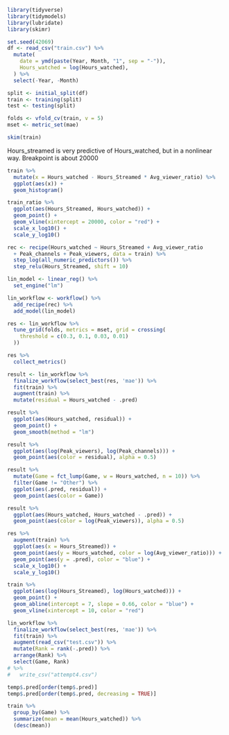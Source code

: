 ```r
library(tidyverse)
library(tidymodels)
library(lubridate)
library(skimr)
```

```r
set.seed(42069)
df <- read_csv("train.csv") %>%
  mutate(
    date = ymd(paste(Year, Month, "1", sep = "-")),
    Hours_watched = log(Hours_watched),
  ) %>%
  select(-Year, -Month)

split <- initial_split(df)
train <- training(split)
test <- testing(split)

folds <- vfold_cv(train, v = 5)
mset <- metric_set(mae)
```

```r
skim(train)
```

Hours_streamed is very predictive of Hours_watched, but in a nonlinear way.
Breakpoint is about 20000

```r
train %>%
  mutate(x = Hours_watched - Hours_Streamed * Avg_viewer_ratio) %>%
  ggplot(aes(x)) +
  geom_histogram()
```

```r
train_ratio %>%
  ggplot(aes(Hours_Streamed, Hours_watched)) +
  geom_point() +
  geom_vline(xintercept = 20000, color = "red") +
  scale_x_log10() +
  scale_y_log10()
```

```r
rec <- recipe(Hours_watched ~ Hours_Streamed + Avg_viewer_ratio
  + Peak_channels + Peak_viewers, data = train) %>%
  step_log(all_numeric_predictors()) %>%
  step_relu(Hours_Streamed, shift = 10)

lin_model <- linear_reg() %>%
  set_engine("lm")

lin_workflow <- workflow() %>%
  add_recipe(rec) %>%
  add_model(lin_model)

res <- lin_workflow %>%
  tune_grid(folds, metrics = mset, grid = crossing(
    threshold = c(0.3, 0.1, 0.03, 0.01)
  ))

res %>%
  collect_metrics()
```

```r
result <- lin_workflow %>%
  finalize_workflow(select_best(res, 'mae')) %>% 
  fit(train) %>% 
  augment(train) %>%
  mutate(residual = Hours_watched - .pred)

result %>%
  ggplot(aes(Hours_watched, residual)) +
  geom_point() +
  geom_smooth(method = "lm")

result %>%
  ggplot(aes(log(Peak_viewers), log(Peak_channels))) +
  geom_point(aes(color = residual), alpha = 0.5)

result %>%
  mutate(Game = fct_lump(Game, w = Hours_watched, n = 10)) %>%
  filter(Game != "Other") %>%
  ggplot(aes(.pred, residual)) +
  geom_point(aes(color = Game))

result %>%
  ggplot(aes(Hours_watched, Hours_watched - .pred)) +
  geom_point(aes(color = log(Peak_viewers)), alpha = 0.5)

res %>%
  augment(train) %>%
  ggplot(aes(x = Hours_Streamed)) +
  geom_point(aes(y = Hours_watched, color = log(Avg_viewer_ratio))) +
  geom_point(aes(y = .pred), color = "blue") +
  scale_x_log10() +
  scale_y_log10()

train %>%
  ggplot(aes(log(Hours_Streamed), log(Hours_watched))) +
  geom_point() +
  geom_abline(intercept = 7, slope = 0.66, color = "blue") +
  geom_vline(xintercept = 10, color = "red")
```

```r
lin_workflow %>%
  finalize_workflow(select_best(res, 'mae')) %>% 
  fit(train) %>% 
  augment(read_csv("test.csv")) %>%
  mutate(Rank = rank(-.pred)) %>%
  arrange(Rank) %>% 
  select(Game, Rank)
# %>%
#   write_csv("attempt4.csv")

temp$.pred[order(temp$.pred)]
temp$.pred[order(temp$.pred, decreasing = TRUE)]
```

```r
train %>%
  group_by(Game) %>%
  summarize(mean = mean(Hours_watched)) %>%
  (desc(mean))
```
